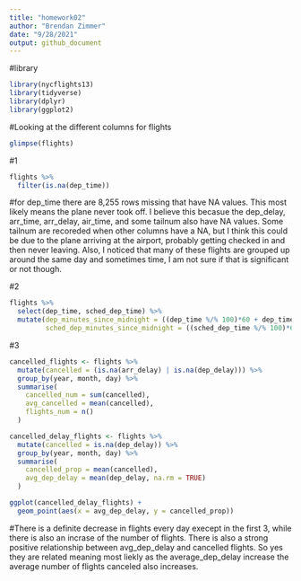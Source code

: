 ```yaml
---
title: "homework02"
author: "Brendan Zimmer"
date: "9/28/2021"
output: github_document
---
```


#library
```r
library(nycflights13)
library(tidyverse)
library(dplyr)
library(ggplot2)
```

#Looking at the different columns for flights
```r
glimpse(flights)
```
#1
```r
flights %>% 
  filter(is.na(dep_time))
```
#for dep_time there are 8,255 rows missing that have NA values.  This most likely means the plane never took off.  I believe this becasue the dep_delay, arr_time, arr_delay, air_time, and some tailnum also have NA values.  Some tailnum are recoreded when other columns have a NA, but I think this could be due to the plane arriving at the airport, probably getting checked in and then never leaving.  Also, I noticed that many of these flights are grouped up around the same day and sometimes time, I am not sure if that is significant or not though.

#2
```r
flights %>% 
  select(dep_time, sched_dep_time) %>% 
  mutate(dep_minutes_since_midnight = ((dep_time %/% 100)*60 + dep_time %% 100),
         sched_dep_minutes_since_midnight = ((sched_dep_time %/% 100)*60 + sched_dep_time %% 100))
```
#3
```r
cancelled_flights <- flights %>% 
  mutate(cancelled = (is.na(arr_delay) | is.na(dep_delay))) %>% 
  group_by(year, month, day) %>% 
  summarise(
    cancelled_num = sum(cancelled),
    avg_cancelled = mean(cancelled),
    flights_num = n()
  )
```
```r
cancelled_delay_flights <- flights %>% 
  mutate(cancelled = is.na(dep_delay)) %>% 
  group_by(year, month, day) %>% 
  summarise(
    cancelled_prop = mean(cancelled),
    avg_dep_delay = mean(dep_delay, na.rm = TRUE)
  ) 

ggplot(cancelled_delay_flights) +
  geom_point(aes(x = avg_dep_delay, y = cancelled_prop))
```


#There is a definite decrease in flights every day execept in the first 3, while there is also an incrase of the number of flights.  There is also a strong positive relationship between avg_dep_delay and cancelled flights.  So yes they are related meaning most liekly as the average_dep_delay increase the average number of flights canceled also increases.

